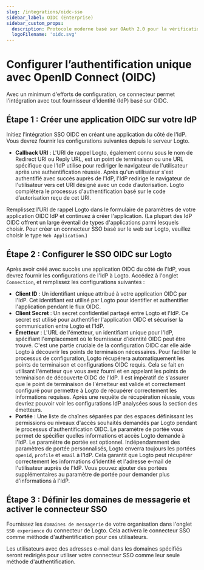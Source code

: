 ```yaml
---
slug: /integrations/oidc-sso
sidebar_label: OIDC (Enterprise)
sidebar_custom_props:
  description: Protocole moderne basé sur OAuth 2.0 pour la vérification d'identité dans les applications web et mobiles.
  logoFilename: 'oidc.svg'
---
```



# Configurer l’authentification unique avec OpenID Connect (OIDC)

Avec un minimum d'efforts de configuration, ce connecteur permet l'intégration avec tout fournisseur d’identité (IdP) basé sur OIDC.

<GuideTip />

## Étape 1 : Créer une application OIDC sur votre IdP

Initiez l'intégration SSO OIDC en créant une application du côté de l'IdP. Vous devrez fournir les configurations suivantes depuis le serveur Logto.

- **Callback URI** : L'URI de rappel Logto, également connu sous le nom de Redirect URI ou Reply URL, est un point de terminaison ou une URL spécifique que l'IdP utilise pour rediriger le navigateur de l'utilisateur après une authentification réussie. Après qu'un utilisateur s'est authentifié avec succès auprès de l'IdP, l'IdP redirige le navigateur de l'utilisateur vers cet URI désigné avec un code d’autorisation. Logto complétera le processus d'authentification basé sur le code d’autorisation reçu de cet URI.

Remplissez l'URI de rappel Logto dans le formulaire de paramètres de votre application OIDC IdP et continuez à créer l'application. (La plupart des IdP OIDC offrent un large éventail de types d'applications parmi lesquels choisir. Pour créer un connecteur SSO basé sur le web sur Logto, veuillez choisir le type `Web Application`.)

## Étape 2 : Configurer le SSO OIDC sur Logto

Après avoir créé avec succès une application OIDC du côté de l'IdP, vous devrez fournir les configurations de l'IdP à Logto. Accédez à l'onglet `Connection`, et remplissez les configurations suivantes :

- **Client ID** : Un identifiant unique attribué à votre application OIDC par l'IdP. Cet identifiant est utilisé par Logto pour identifier et authentifier l'application pendant le flux OIDC.
- **Client Secret** : Un secret confidentiel partagé entre Logto et l'IdP. Ce secret est utilisé pour authentifier l'application OIDC et sécuriser la communication entre Logto et l'IdP.
- **Émetteur** : L'URL de l'émetteur, un identifiant unique pour l'IdP, spécifiant l'emplacement où le fournisseur d’identité OIDC peut être trouvé. C'est une partie cruciale de la configuration OIDC car elle aide Logto à découvrir les points de terminaison nécessaires.
  Pour faciliter le processus de configuration, Logto récupérera automatiquement les points de terminaison et configurations OIDC requis. Cela se fait en utilisant l'émetteur que vous avez fourni et en appelant les points de terminaison de découverte OIDC de l'IdP. Il est impératif de s'assurer que le point de terminaison de l'émetteur est valide et correctement configuré pour permettre à Logto de récupérer correctement les informations requises.
  Après une requête de récupération réussie, vous devriez pouvoir voir les configurations IdP analysées sous la section des émetteurs.
- **Portée** : Une liste de chaînes séparées par des espaces définissant les permissions ou niveaux d'accès souhaités demandés par Logto pendant le processus d'authentification OIDC. Le paramètre de portée vous permet de spécifier quelles informations et accès Logto demande à l'IdP.
  Le paramètre de portée est optionnel. Indépendamment des paramètres de portée personnalisés, Logto enverra toujours les portées `openid`, `profile` et `email` à l'IdP.
  Cela garantit que Logto peut récupérer correctement les informations d'identité et l'adresse e-mail de l'utilisateur auprès de l'IdP. Vous pouvez ajouter des portées supplémentaires au paramètre de portée pour demander plus d'informations à l'IdP.

## Étape 3 : Définir les domaines de messagerie et activer le connecteur SSO

Fournissez les `domaines de messagerie` de votre organisation dans l'onglet `SSO experience` du connecteur de Logto. Cela activera le connecteur SSO comme méthode d'authentification pour ces utilisateurs.

Les utilisateurs avec des adresses e-mail dans les domaines spécifiés seront redirigés pour utiliser votre connecteur SSO comme leur seule méthode d'authentification.
